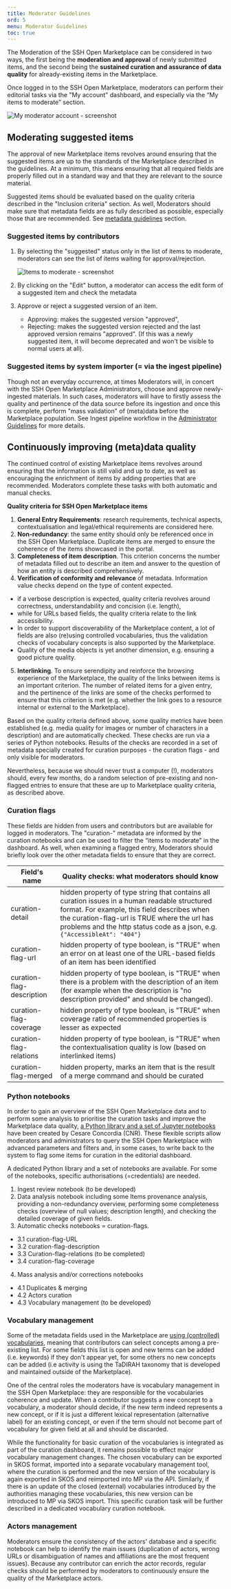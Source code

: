 ```yaml
---
title: Moderator Guidelines
ord: 5
menu: Moderator Guidelines
toc: true
---
```


The Moderation of the SSH Open Marketplace can be considered in two ways, the first being the
**moderation and approval** of newly submitted items, and the second being the **sustained curation
and assurance of data quality** for already-existing items in the Marketplace.

Once logged in to the SSH Open Marketplace, moderators can perform their editorial tasks via the "My
account" dashboard, and especially via the “My items to moderate” section.

![My moderator account - screenshot](/assets/images/screenshot-2022-01-13-at-17.20.10.png "My moderator account - screenshot")

## Moderating suggested items

The approval of new Marketplace items revolves around ensuring that the suggested items are up to
the standards of the Marketplace described in the guidelines. At a minimum, this means ensuring that
all required fields are properly filled out in a standard way and that they are relevant to the
source material.

Suggested items should be evaluated based on the quality criteria described in the "Inclusion
criteria" section. As well, Moderators should make sure that metadata fields are as fully described
as possible, especially those that are recommended. See
[metadata guidelines](/contribute/metadata-guidelines) section.

### Suggested items by contributors

1. By selecting the "suggested" status only in the list of items to moderate, moderators can see the
   list of items waiting for approval/rejection.

   ![Items to moderate - screenshot](/assets/images/moder_item.png "Items to moderate - screenshot")

2. By clicking on the "Edit" button, a moderator can access the edit form of a suggested item and
   check the metadata
3. Approve or reject a suggested version of an item.

   - Approving: makes the suggested version "approved",
   - Rejecting: makes the suggested version rejected and the last approved version remains
     "approved". (If this was a newly suggested item, it will become deprecated and won't be visible
     to normal users at all).

### Suggested items by system importer (= via the ingest pipeline)

Though not an everyday occurrence, at times Moderators will, in concert with the SSH Open
Marketplace Administrators, choose and approve newly-ingested materials. In such cases, moderators
will have to firstly assess the quality and pertinence of the data source before its ingestion and
once this is complete, perform "mass validation" of (meta)data before the Marketplace population.
See Ingest pipeline workflow in the [Administrator Guidelines](/contribute/administrator-guidelines)
for more details.

## Continuously improving (meta)data quality

The continued control of existing Marketplace items revolves around ensuring that the information is
still valid and up to date, as well as encouraging the enrichment of items by adding properties that
are recommended. Moderators complete these tasks with both automatic and manual checks.

**Quality criteria for SSH Open Marketplace items**

1. **General Entry Requirements**: research requirements, technical aspects, contextualisation and
   legal/ethical requirements are considered here.
2. **Non-redundancy**: the same entity should only be referenced once in the SSH Open Marketplace.
   Duplicate items are merged to ensure the coherence of the items showcased in the portal.
3. **Completeness of item description**. This criterion concerns the number of metadata filled out
   to describe an item and answer to the question of how an entity is described comprehensively.
4. **Verification of conformity and relevance** of metadata. Information value checks depend on the
   type of content expected.

- if a verbose description is expected, quality criteria revolves around correctness,
  understandability and concision (i.e. length),
- while for URLs based fields, the quality criteria relate to the link accessibility.
- In order to support discoverability of the Marketplace content, a lot of fields are also (re)using
  controlled vocabularies, thus the validation checks of vocabulary concepts is also supported by
  the Marketplace.
- Quality of the media objects is yet another dimension, e.g. ensuring a good picture quality.

5. **Interlinking**. To ensure serendipity and reinforce the browsing experience of the Marketplace,
   the quality of the links between items is an important criterion. The number of related items for
   a given entry, and the pertinence of the links are some of the checks performed to ensure that
   this criterion is met (e.g. whether the link goes to a resource internal or external to the
   Marketplace).

Based on the quality criteria defined above, some quality metrics have been established (e.g. media
quality for images or number of characters in a description) and are automatically checked. These
checks are run via a series of Python notebooks. Results of the checks are recorded in a set of
metadata specially created for curation purposes - the curation flags - and only visible for
moderators.

Nevertheless, because we should never trust a computer (!), moderators should, every few months, do
a random selection of pre-existing and non-flagged entries to ensure that these are up to
Marketplace quality criteria, as described above.

### Curation flags

These fields are hidden from users and contributors but are available for logged in moderators. The
"curation-" metadata are informed by the curation notebooks and can be used to filter the “items to
moderate” in the dashboard. As well, when examining a flagged entry, Moderators should briefly look
over the other metadata fields to ensure that they are correct.

| Field's name              | Quality checks: what moderators should know                                                                                                                                                                                                                                |
| ------------------------- | -------------------------------------------------------------------------------------------------------------------------------------------------------------------------------------------------------------------------------------------------------------------------- |
| curation-detail           | hidden property of type string that contains all curation issues in a human readable structured format. For example, this field describes when the curation-flag-url is TRUE where the url has problems and the http status code as a json, e.g. `{"AccessibleAt": "404"}` |
| curation-flag-url         | hidden property of type boolean, is "TRUE" when an error on at least one of the URL-based fields of an item has been identified                                                                                                                                            |
| curation-flag-description | hidden property of type boolean, is "TRUE" when there is a problem with the description of an item (for example when the description is "no description provided" and should be changed).                                                                                  |
| curation-flag-coverage    | hidden property of type boolean, is "TRUE" when coverage ratio of recommended properties is lesser as expected                                                                                                                                                             |
| curation-flag-relations   | hidden property of type boolean, is "TRUE" when the contextualisation quality is low (based on interlinked items)                                                                                                                                                          |
| curation-flag-merged      | hidden property, marks an item that is the result of a merge command and should be curated                                                                                                                                                                                 |

### Python notebooks

In order to gain an overview of the SSH Open Marketplace data and to perform some analysis to
prioritise the curation tasks and improve the Marketplace data quality,
[a Python library and a set of Jupyter notebooks](https://gitlab.gwdg.de/sshoc/marketplace-curation)
have been created by Cesare Concordia (CNR). These flexible scripts allow moderators and
administrators to query the SSH Open Marketplace with advanced parameters and filters and, in some
cases, to write back to the system to flag some items for curation in the editorial dashboard.

A dedicated Python library and a set of notebooks are available. For some of the notebooks, specific
authorisations (=credentials) are needed.

1. Ingest review notebook (to be developed)
2. Data analysis notebook including some Items provenance analysis, providing a non-redundancy
   overview, performing some completeness checks (overview of null values; description length), and
   checking the detailed coverage of given fields.
3. Automatic checks notebooks = curation-flags.

- 3.1 curation-flag-URL
- 3.2 curation-flag-description
- 3.3 Curation-flag-relations (to be completed)
- 3.4 curation-flag-coverage

4. Mass analysis and/or corrections notebooks

- 4.1 Duplicates & merging
- 4.2 Actors curation
- 4.3 Vocabulary management (to be developed)

### Vocabulary management

Some of the metadata fields used in the Marketplace are
[using (controlled) vocabularies](/contribute/moderator-guidelines#vocabulary-management), meaning
that contributors can select concepts among a pre-existing list. For some fields this list is open
and new terms can be added (i.e. keywords) if they don't appear yet, for some others no new concepts
can be added (i.e activity is using the TaDIRAH taxonomy that is developed and maintained outside of
the Marketplace).

One of the central roles the moderators have is vocabulary management in the SSH Open Marketplace:
they are responsible for the vocabularies coherence and update. When a contributor suggests a new
concept to a vocabulary, a moderator should decide, if the new term indeed represents a new concept,
or if it is just a different lexical representation (alternative label) for an existing concept, or
even if the term should not become part of vocabulary for given field at all and should be
discarded.

While the functionality for basic curation of the vocabularies is integrated as part of the curation
dashboard, it remains possible to effect major vocabulary management changes. The chosen vocabulary
can be exported in SKOS format, imported into a separate vocabulary management tool, where the
curation is performed and the new version of the vocabulary is again exported in SKOS and reimported
into MP via the API. Similarly, if there is an update of the closed (external) vocabularies
introduced by the authorities managing these vocabularies, this new version can be introduced to MP
via SKOS import. This specific curation task will be further described in a dedicated vocabulary
curation notebook.

### Actors management

Moderators ensure the consistency of the actors' database and a specific notebook can help to
identify the main issues (duplication of actors, wrong URLs or disambiguation of names and
affiliations are the most frequent issues). Because any contributor can enrich the actor records,
regular checks should be performed by moderators to continuously ensure the quality of the
Marketplace actors.
